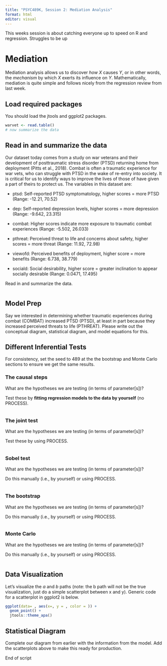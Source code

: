 ---
title: "PSYC489K, Session 2: Mediation Analysis"
format: html
editor: visual
---

This weeks session is about catching everyone up to speed on R and regression. Struggles to be up

# Mediation

Mediation analysis allows us to discover *how X* causes *Y*, or in other words, the *mechanism* by which *X* exerts its influence on *Y*. Mathematically, mediation is quite simple and follows nicely from the regression review from last week.

## Load required packages

You should load the jtools and ggplot2 packages.

```{r}
warvet <- read.table()
# now summarize the data
```

## Read in and summarize the data

Our dataset today comes from a study on war veterans and their development of posttraumatic stress disorder (PTSD) returning home from deployment (Pitts et al., 2018). Combat is often a traumatic experience for war vets, who can struggle with PTSD in the wake of re-entry into society. It is critical for us to identify ways to improve the lives of those of have given a part of theirs to protect us. The variables in this dataset are:

-   ptsd: Self-reported PTSD symptomatology, higher scores = more PTSD (Range: -12.21, 70.52)

-   dep: Self-reported depression levels, higher scores = more depression (Range: -9.642, 23.315)

-   combat: Higher scores indicate more exposure to traumatic combat experiences (Range: -5.502, 26.033)

-   pthreat: Perceived threat to life and concerns about safety, higher scores = more threat (Range: 11.92, 72.98)

-   viewofd: Perceived benefits of deployment, higher score = more benefits (Range: 6.738, 38.779)

-   sociald: Social desirability, higher score = greater inclination to appear socially desirable (Range: 0.0471, 17.495)

Read in and summarize the data.

```{r}

```

## Model Prep

Say we interested in determining whether traumatic experiences during combat (COMBAT) increased PTSD (PTSD), at least in part because they increased perceived threats to life (PTHREAT). Please write out the conceptual diagram, statistical diagram, and model equations for this.

## Different Inferential Tests

For consistency, set the seed to 489 at the the bootstrap and Monte Carlo sections to ensure we get the same results.

### The causal steps

What are the hypotheses we are testing (in terms of parameter\[s\])?

Test these by **fitting regression models to the data by yourself** (no PROCESS).

```{r}

```

### The joint test

What are the hypotheses we are testing (in terms of parameter\[s\])?

Test these by using PROCESS.

```{r}


```

### Sobel test

What are the hypotheses we are testing (in terms of parameter\[s\])?

Do this manually (i.e., by yourself) or using PROCESS.

```{r}

```

### The bootstrap

What are the hypotheses we are testing (in terms of parameter\[s\])?

Do this manually (i.e., by yourself) or using PROCESS.

```{r}

```

### Monte Carlo

What are the hypotheses we are testing (in terms of parameter\[s\])?

Do this manually (i.e., by yourself) or using PROCESS.

```{r}

```

## Data Visualization

Let's visualize the *a* and *b* paths (note: the b path will not be the true visualization, just do a simple scatterplot between x and y). Generic code for a scatterplot in ggplot2 is below.

```{r}
ggplot(data= , aes(x=, y = , color = )) + 
  geom_point() + 
  jtools::theme_apa()
```

## Statistical Diagram

Complete our diagram from earlier with the information from the model. Add the scatterplots above to make this ready for production.

End of script
